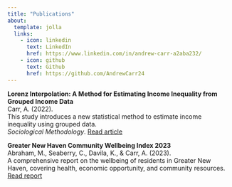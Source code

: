```yaml
---
title: "Publications"
about:
  template: jolla
  links: 
    - icon: linkedin
      text: LinkedIn
      href: https://www.linkedin.com/in/andrew-carr-a2aba232/
    - icon: github
      text: Github
      href: https://github.com/AndrewCarr24
---
```


**Lorenz Interpolation: A Method for Estimating Income Inequality from Grouped Income Data**  
  Carr, A. (2022).  
  This study introduces a new statistical method to estimate income inequality using grouped data.  
  *Sociological Methodology*. [Read article](https://doi.org/10.1177/00811750221085586)


**Greater New Haven Community Wellbeing Index 2023**  
  Abraham, M., Seaberry, C., Davila, K., & Carr, A. (2023).<br>
  A comprehensive report on the wellbeing of residents in Greater New Haven, covering health, economic opportunity, and community resources. [Read report](https://www.ctdatahaven.org)
